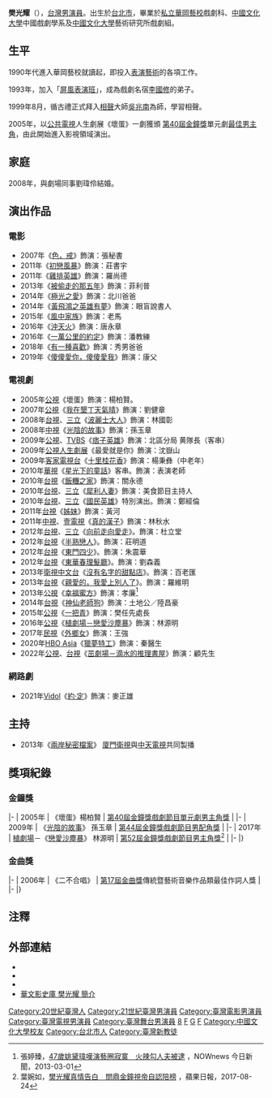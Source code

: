 {{藝人
| 姓名     = 樊光耀
| 類型     = 男演員
| 圖片     = 
| 圖片尺寸 =
| 圖片簡介 = 
| 原名     = 樊光耀
| 羅馬拼音 = Fan Kuang-Yao
| 英文名   = Jackson Fan
| 綽號     = 
| 其他藝名 =
| 國籍     = {{ROC}}
| 民族     =  
| 籍貫     = 
| 出生日期 = {{birth date and age|1975|5|3}}
| 出生地點 = {{TWN}}[[台北市|台北市]]
| 逝世日期 = 
| 逝世地點 = 
| 職業     = [[演員|演員]]
| 語言     = [[中華民國國語|國語]]
| 教育程度 = [[華岡藝校|私立華岡藝校]]戲劇科<br>[[中國文化大學|中國文化大學]]中國戲劇學系<br>[[中國文化大學|中國文化大學]]藝術研究所戲劇組
| 父母     = 樊有謹（父）<br>伍靜華（母）
| 配偶     = 劉瑋伶（2008年結婚）
| 兒女     = 1女
| 宗教信仰 = [[基督教|基督教]]
| 經紀公司 = 上越永晟
| 出身地 = {{TWN}}
| 出道日期 = {{Start date and age|1990}}
| 出道作 = 
| 代表作 = 《[[光陰的故事|光陰的故事]]》<BR/>《[[一把青|一把青]]》<BR/>《[[植劇場－戀愛沙塵暴|植劇場－戀愛沙塵暴]]》
| 活躍年代 = 2000年至今
| 獎項 = {{awards|name=[[第40屆金鐘獎|第40屆金鐘獎]]|award=[[迷你劇集／電視電影男主角獎|迷你劇集／電視電影男主角獎]] |year=2005年 |title=《壞蛋》 |role=楊柏賢 }}
| 網站= [https://www.facebook.com/樊光耀-1500696786813014 樊光耀 Facebook]<br>[https://www.facebook.com/fanguangyao 樊光耀 facebook]
| 相關團體 = 
| imdb     = 3423916
}}
'''樊光耀'''（{{bd|1975年|5月3日|||}}），[[台灣|台灣]][[男演員|男演員]]。出生於[[台北市|台北市]]，畢業於[[華岡藝校|私立華岡藝校]]戲劇科、[[中國文化大學|中國文化大學]]中國戲劇學系及[[中國文化大學|中國文化大學]]藝術研究所戲劇組。

== 生平 ==
1990年代進入華岡藝校就讀起，即投入[[表演藝術|表演藝術]]的各項工作。

1993年，加入「[[屏風表演班|屏風表演班]]」，成為戲劇名宿[[李國修|李國修]]的弟子。

1999年8月，循古禮正式拜入[[相聲|相聲]]大師[[吳兆南|吳兆南]]為師，學習相聲。

2005年，以[[公共電視台|公共電視]]人生劇展《壞蛋》一劇獲頒 [[第40屆金鐘獎|第40屆金鐘獎]]單元劇[[金鐘獎迷你劇集／電視電影男主角獎得獎列表|最佳男主角]]，由此開始進入影視領域演出。

==家庭==
2008年，與劇場同事劉瑋伶結婚。

==演出作品==
===電影===
*2007年《[[色，戒_(電影)|色，戒]]》飾演：張秘書
*2011年《[[初戀風暴|初戀風暴]]》飾演：莊書宇
*2011年《[[雞排英雄|雞排英雄]]》飾演：羅尚德
*2013年《[[被偷走的那五年|被偷走的那五年]]》飾演：菲利普
*2014年《[[極光之愛|極光之愛]]》飾演：北川爸爸
*2014年《[[黃飛鴻之英雄有夢|黃飛鴻之英雄有夢]]》飾演：眼盲說書人
*2015年《[[風中家族|風中家族]]》飾演：老馬
*2016年《[[沖天火|沖天火]]》飾演：唐永章
*2016年《[[一萬公里的約定|一萬公里的約定]]》飾演：潘教練
*2018年《[[有一種喜歡|有一種喜歡]]》飾演：秀男爸爸
*2019年《[[傻傻愛你，傻傻愛我|傻傻愛你，傻傻愛我]]》飾演：康父

=== 電視劇 ===
*2005年[[公視|公視]]《壞蛋》飾演：楊柏賢。
*2007年[[公視|公視]]《[[我在墾丁天氣晴|我在墾丁天氣晴]]》飾演：劉健章
*2008年[[台視|台視]]、[[三立|三立]]《[[波麗士大人|波麗士大人]]》飾演：林國彰
*2008年[[中視|中視]]《[[光陰的故事|光陰的故事]]》飾演：孫玉章
*2009年[[公視|公視]]、[[TVBS|TVBS]]《[[痞子英雄|痞子英雄]]》飾演：北區分局 黄隊長（客串）
*2009年[[公視|公視]][[人生劇展|人生劇展]]《最愛就是你》飾演：沈嶽山
*2009年[[客家電視台|客家電視台]]《[[十里桂花香|十里桂花香]]》飾演：楊秉彝（中老年）
*2010年[[華視|華視]]《[[星光下的童話|星光下的童話]]》客串。飾演：表演老師
*2010年[[台視|台視]]《[[飯糰之家|飯糰之家]]》飾演：關永德
*2010年[[台視|台視]]、[[三立|三立]]《[[犀利人妻|犀利人妻]]》飾演：美食節目主持人
*2010年[[台視|台視]]、[[三立|三立]]《[[國民英雄|國民英雄]]》特別演出。飾演：鄭經倫
*2011年[[台視|台視]]《[[姊妹|姊妹]]》飾演：黃河
*2011年[[中視|中視]]、[[壹電視|壹電視]]《[[真的漢子|真的漢子]]》飾演：林秋水
*2012年[[台視|台視]]、[[三立|三立]]《[[向前走向愛走|向前走向愛走]]》。飾演：杜立堂
*2012年[[台視|台視]]《[[半熟戀人|半熟戀人]]》。飾演：莊明道
*2012年[[台視|台視]]《[[東門四少|東門四少]]》。飾演：朱震華
*2012年[[台視|台視]]《[[東華春理髮廳|東華春理髮廳]]》。飾演：劉森義
*2013年[[衛視中文台|衛視中文台]]《[[沒有名字的甜點店|沒有名字的甜點店]]》。飾演：百老匯
*2013年[[台視|台視]]《[[親愛的，我愛上別人了|親愛的，我愛上別人了]]》。飾演：羅維明
*2013年[[公視|公視]]《[[幸福蜜方|幸福蜜方]]》飾演：孝廉<ref>張婷臻，[https://www.nownews.com/news/20130301/318380 47歲姚黛瑋嘆演藝圈寂寞　火辣勾人夫被逮] {{Wayback|url=https://www.nownews.com/news/20130301/318380 |date=20200731130700 }} ，NOWnews 今日新聞，2013-03-01</ref>
*2014年[[台視|台視]]《[[神仙老師狗|神仙老師狗]]》飾演：土地公／陸昌豪
*2015年[[公視|公視]]《[[一把青|一把青]]》飾演：樊任先‬處長
*2016年[[公視|公視]]《[[植劇場－戀愛沙塵暴|植劇場－戀愛沙塵暴]]》飾演：林源明
*2017年[[民視|民視]]《[[外鄉女|外鄉女]]》飾演：王強
*2020年[[HBO_Asia|HBO Asia]]《[[獵夢特工|獵夢特工]]》飾演：秦醫生
*2022年[[公視|公視]]、[[台視|台視]]《[[茁劇場－滴水的推理書屋|茁劇場－滴水的推理書屋]]》飾演：顧先生

===網路劇===
*2021年[[Vidol|Vidol]]《[[約·定|約·定]]》飾演：麥正雄

==主持==

* 2013年《[[兩岸秘密檔案|兩岸秘密檔案]]》 [[厦门卫视|廈門衛視]]與[[中天電視|中天電視]]共同製播

== 獎項紀錄 ==
===金鐘獎===
{{awards table}}
|- 
| 2005年
| 《壞蛋》楊柏賢
| [[第40屆金鐘獎|第40屆金鐘獎]][[金鐘獎迷你劇集／電視電影男主角獎得獎列表|戲劇節目單元劇男主角獎]]
| {{won}}
|-
| 2009年
| 《[[光陰的故事|光陰的故事]]》 孫玉章
| [[第44屆金鐘獎|第44屆金鐘獎]][[金鐘獎戲劇節目男配角獎得獎列表|戲劇節目男配角獎]]
| {{nom}}
|-
| 2017年
| [[植劇場|植劇場]]－《[[植劇場－戀愛沙塵暴|戀愛沙塵暴]]》 林源明
| [[第52屆金鐘獎|第52屆金鐘獎]][[金鐘獎戲劇節目男主角獎得獎列表|戲劇節目男主角獎]]<ref>葉婉如，[http://www.appledaily.com.tw/realtimenews/article/new/20170824/1189819/ 樊光耀真情告白　問鼎金鐘視帝自認陪榜] {{Wayback|url=http://www.appledaily.com.tw/realtimenews/article/new/20170824/1189819/ |date=20171002022752 }}，蘋果日報，2017-08-24</ref>
| {{nom}}
|-
|}

===金曲獎===
{{awards table}}
|-
| 2006年
| 《二不合唱》 
| [[第17屆金曲獎|第17屆金曲獎]]傳統暨藝術音樂作品類最佳作詞人獎
| {{nom}}
|-
|}

== 注釋 ==
{{reflist}}

== 外部連結 ==
*{{facebook|樊光耀-1500696786813014|樊光耀}}
*{{hkmdb name|37713}}
*{{Taiwancinema people|id=32699}}
*[https://moviecool.asia/person/qGQGhjYYd9SV 華文影史庫 樊光耀 簡介]

{{金鐘獎迷你劇集／電視電影男主角}}

[[Category:20世紀臺灣人|Category:20世紀臺灣人]]
[[Category:21世紀臺灣男演員|Category:21世紀臺灣男演員]]
[[Category:臺灣電影男演員|Category:臺灣電影男演員]]
[[Category:臺灣電視男演員|Category:臺灣電視男演員]]
[[Category:臺灣舞台男演員|Category:臺灣舞台男演員]]
[[Category:台灣相聲演員|8]]
[[Category:台灣導演|F]]
[[Category:樊姓|G]]
[[Category:臺北市私立華岡藝術學校校友|F]]
[[Category:中國文化大學校友|Category:中國文化大學校友]]
[[Category:台北市人|Category:台北市人]]
[[Category:臺灣新教徒|Category:臺灣新教徒]]